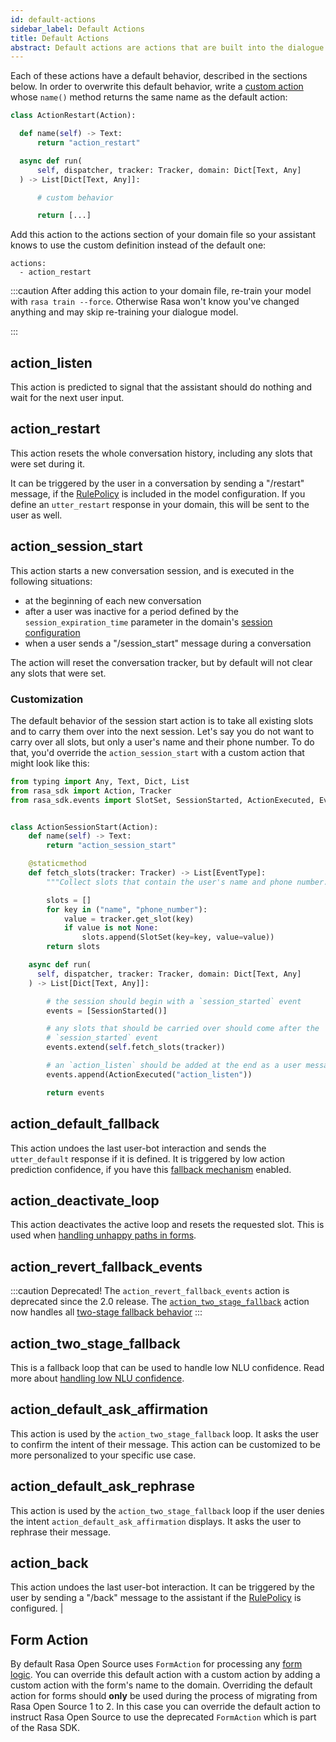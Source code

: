 ```yaml
---
id: default-actions
sidebar_label: Default Actions
title: Default Actions
abstract: Default actions are actions that are built into the dialogue manager by default. Most of these are automatically predicted based on certain conversation situations. You may want to customize these to personalize your assistant.
---
```


Each of these actions have a default behavior, described in the sections below.
In order to overwrite this default behavior, write a [custom action](./custom-actions.mdx)
whose `name()` method returns the same name as the default action:

  ```python
  class ActionRestart(Action):

    def name(self) -> Text:
        return "action_restart"

    async def run(
        self, dispatcher, tracker: Tracker, domain: Dict[Text, Any]
    ) -> List[Dict[Text, Any]]:

        # custom behavior

        return [...]
  ```

Add this action to the actions section of your domain file so your assistant knows
to use the custom definition instead of the default one:

  ```yaml-rasa
  actions:
    - action_restart
  ```

:::caution
After adding this action to your domain file, re-train your model with
`rasa train --force`. Otherwise Rasa won't know you've changed anything
and may skip re-training your dialogue model.

:::

## action_listen
This action is predicted to signal that the assistant should do nothing and wait
for the next user input.

## action_restart
This action resets the whole conversation history, including any slots that were
set during it.

It can be triggered by the user in a conversation by sending a
"/restart" message, if the [RulePolicy](./rules.mdx) is included in the model configuration.
If you define an `utter_restart` response in your domain, this will be sent to the user as well.

## action_session_start

This action starts a new conversation session, and is executed in the following
situations:
  * at the beginning of each new conversation
  * after a user was inactive for a period defined by the `session_expiration_time` parameter in the domain's
[session configuration](./domain.mdx#session-configuration)
  * when a user sends a "/session_start" message during a conversation

The action will reset the conversation tracker, but by default will not clear any slots that were set.

### Customization

The default behavior of the session start action is to take all existing slots and to
carry them over into the next session. Let's say you do not want to carry over all
slots, but only a user's name and their phone number. To do that, you'd override the
`action_session_start` with a custom action that might look like this:

```python
from typing import Any, Text, Dict, List
from rasa_sdk import Action, Tracker
from rasa_sdk.events import SlotSet, SessionStarted, ActionExecuted, EventType


class ActionSessionStart(Action):
    def name(self) -> Text:
        return "action_session_start"

    @staticmethod
    def fetch_slots(tracker: Tracker) -> List[EventType]:
        """Collect slots that contain the user's name and phone number."""

        slots = []
        for key in ("name", "phone_number"):
            value = tracker.get_slot(key)
            if value is not None:
                slots.append(SlotSet(key=key, value=value))
        return slots

    async def run(
      self, dispatcher, tracker: Tracker, domain: Dict[Text, Any]
    ) -> List[Dict[Text, Any]]:

        # the session should begin with a `session_started` event
        events = [SessionStarted()]

        # any slots that should be carried over should come after the
        # `session_started` event
        events.extend(self.fetch_slots(tracker))

        # an `action_listen` should be added at the end as a user message follows
        events.append(ActionExecuted("action_listen"))

        return events
```

## action_default_fallback

This action undoes the last user-bot interaction and sends the `utter_default` response if it is defined.
It is triggered by low action prediction confidence, if you have this [fallback mechanism](./fallback-handoff.mdx) enabled.

## action_deactivate_loop

This action deactivates the active loop and resets the requested slot. This is used when
[handling unhappy paths in forms](./forms.mdx#writing-stories--rules-for-unhappy-form-paths).

## action_revert_fallback_events

:::caution Deprecated!
The `action_revert_fallback_events` action is deprecated since the 2.0 release.
The [`action_two_stage_fallback`](./default-actions.mdx#action_two_stage_fallback) action
now handles all [two-stage fallback behavior](./fallback-handoff.mdx)
:::

## action_two_stage_fallback

This is a fallback loop that can be used to handle low NLU confidence. Read more about
[handling low NLU confidence](./fallback-handoff.mdx#nlu-fallback).

## action_default_ask_affirmation

This action is used by the `action_two_stage_fallback` loop. It asks the user to confirm
the intent of their message. This action can be customized to be more personalized
to your specific use case.

## action_default_ask_rephrase

This action is used by the `action_two_stage_fallback` loop if the user denies the
intent `action_default_ask_affirmation` displays. It asks the user to rephrase
their message.

## action_back

This action undoes the last user-bot interaction. It can be triggered by the user
by sending a "/back" message to the assistant if the [RulePolicy](./policies.mdx#rule-policy) is configured.
                                                                                                                                                                                                                                                                        |
## Form Action

By default Rasa Open Source uses `FormAction` for processing any
[form logic](forms.mdx). You can override this default action with a custom action by
adding a custom action with the form's name to the domain.
Overriding the default action for forms should **only** be used during the process of
migrating from Rasa Open Source 1 to 2. In this case you can override the default
action to instruct Rasa Open Source to use the deprecated `FormAction` which is part of
the Rasa SDK.
